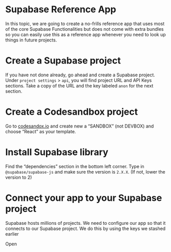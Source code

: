 # Supabase Reference App

In this topic, we are going to create a no-frills reference app that uses most of the core Supabase Functionalities but does not come with extra bundles so you can easily use this as a reference app whenever you need to look up things in future projects.

# Create a Supabase project

If you have not done already, go ahead and create a Supabase project. Under `project settings` > `api`, you will find project URL and API Keys sections. Take a copy of the URL and the key labeled `anon` for the next section.

# Create a Codesandbox project

Go to [codesandox.io](http://codesandox.io) and create new a “SANDBOX” (not DEVBOX) and choose “React” as your template.

# Install Supabase library

Find the “dependencies” section in the bottom left corner. Type in `@supabase/supabase-js` and make sure the version is `2.X.X`. (If not, lower the version to 2)

# Connect your app to your Supabase project

Supabase hosts millions of projects. We need to configure our app so that it connects to our Supabase project. We do this by using the keys we stashed earlier

Open
